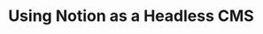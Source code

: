 ---
idx: 2
title: Using Notion as a Headless CMS
description: A developer guide to integrating Notion as a lightweight headless cms using Astro 5.
publishedAt: 05/30/2025
tags: ["astro", "md", "typescript", "cms"]
draft: true
---